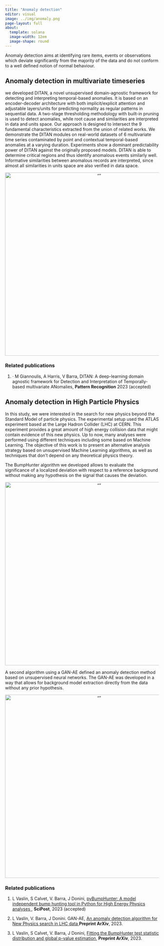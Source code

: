 ```yaml
---
title: "Anomaly detection"
editor: visual
image: ../img/anomaly.png
page-layout: full
about:
  template: solana
  image-width: 12em
  image-shape: round
---
```


Anomaly detection aims at identifying rare items, events or observations which deviate significantly from the majority of the data and do not conform to a well defined notion of normal behaviour.

## Anomaly detection in multivariate timeseries

we developed DITAN, a novel unsupervised domain-agnostic framework for detecting and interpreting temporal-based anomalies. It is based on an encoder-decoder architecture with both implicit/explicit attention and adjustable layers/units for predicting normality as regular patterns in sequential data. A two-stage thresholding methodology with built-in pruning is used to detect anomalies, while root cause and similarities are interpreted in data and units space. Our approach is designed to intersect the 9 fundamental characteristics extracted from the union of related works. We demonstrate the DITAN modules on real-world datasets of 6 multivariate time series contaminated by point and contextual temporal-based anomalies at a varying duration. Experiments show a dominant predictability power of DITAN against the originally proposed models. DITAN is able to determine critical regions and thus identify anomalous events similarly well. Informative similarities between anomalous records are interpreted, since almost all similarities in units space are also verified in data space.

<center>
<img src="../img/ditan_architecture.png" alt= “” width="600" >
</center>


### Related publications

1. ·  M Giannoulis, A Harris, V Barra, DITAN: A deep-learning domain agnostic framework for Detection and Interpretation of Temporally-based multivariate ANomalies, **Pattern Recognition** 2023 (accepted)



## Anomaly detection in High Particle Physics
In this study, we were interested in the search for new physics beyond the Standard Model of particle physics. The experimental setup used the ATLAS experiment based at the Large Hadron Collider (LHC) at CERN. This experiment provides a great amount of high energy collision data that might contain evidence of this new physics. Up to now, many analyses were performed using different techniques including some based on Machine Learning. The objective of this work is to present an alternative analysis strategy based on unsupervised Machine Learning algorithms, as well as techniques that
don't depend on any theoretical physics theory. 

The BumpHunter algorithm we developed  allows to evaluate the significance of a localized deviation with respect to a reference background without making any
hypothesis on the signal that causes the deviation. 


<center>
<img src="../img/bumphunter.png" alt= “” width="600" >
</center>

A second algorithm using a GAN-AE defined an anomaly detection method based on unsupervised neural networks. The GAN-AE was developed in a way that allows for background model extraction directly from the data without any prior hypothesis.

<center>
<img src="../img/ganae1.png" alt= “” width="600" >
</center>

### Related publications

1. L Vaslin, S Calvet, V. Barra, J Donini, <a href="https://scipost.org/submission/2208.14760v4/"target="_blank"> pyBumpHunter: A model independent bump hunting tool in Python for High Energy Physics analyses </a>, **SciPost**, 2023 (accepted)

2. L Vaslin, V. Barra, J Donini. GAN-AE, <a href="https://arxiv.org/abs/2305.15179" target="_blank"> An anomaly detection algorithm for New Physics search in LHC data </a> **Preprint ArXiv**, 2023.

3. L Vaslin, S Calvet, V. Barra, J Donini, <a href="https://arxiv.org/abs/2211.07446"target="_blank"> Fitting the BumpHunter test statistic distribution and global p-value estimation</a>, **Preprint ArXiv**, 2023.